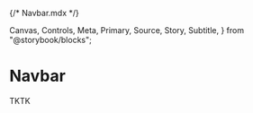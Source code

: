 {/* Navbar.mdx */}

  Canvas,
  Controls,
  Meta,
  Primary,
  Source,
  Story,
  Subtitle,
} from "@storybook/blocks";


<Meta title="Components/Header/Navbar" />

# Navbar

<Subtitle>TKTK</Subtitle>
